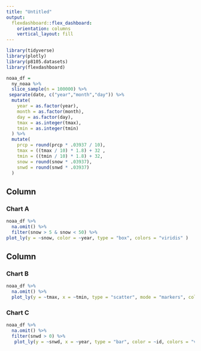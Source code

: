 ```yaml
---
title: "Untitled"
output: 
  flexdashboard::flex_dashboard:
    orientation: columns
    vertical_layout: fill
---
```


```r
library(tidyverse)
library(plotly)
library(p8105.datasets)
library(flexdashboard)

noaa_df =
  ny_noaa %>% 
  slice_sample(n = 100000) %>% 
 separate(date, c("year","month","day")) %>% 
  mutate(
    year = as.factor(year),
    month = as.factor(month),
    day = as.factor(day),
    tmax = as.integer(tmax),
    tmin = as.integer(tmin)
  ) %>% 
  mutate(
    prcp = round(prcp * .03937 / 10),
    tmax = ((tmax / 10) * 1.8) + 32 ,
    tmin = ((tmin / 10) * 1.8) + 32,
    snow = round(snow * .03937),
    snwd = round(snwd * .03937)
  )
```

Column {data-width=650}
-----------------------------------------------------------------------

### Chart A

```r
noaa_df %>% 
  na.omit() %>% 
  filter(snow > 5 & snow < 50) %>% 
plot_ly(y = ~snow, color = ~year, type = "box", colors = "viridis" )
```

Column {data-width=350}
-----------------------------------------------------------------------

### Chart B

```r
noaa_df %>% 
  na.omit() %>% 
  plot_ly(y = ~tmax, x = ~tmin, type = "scatter", mode = "markers", color = ~month, alpha = 0.5, colors = "viridis")
```

### Chart C

```r
noaa_df %>%
  na.omit() %>% 
  filter(snwd > 0) %>% 
   plot_ly(y = ~snwd, x = ~year, type = "bar", color = ~id, colors = "viridis")
```


